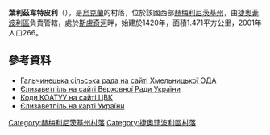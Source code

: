 {{coord|49|43|2|N|26|23|2|E|scale:30000|display=title}}

'''葉利茲韋特皮利'''（{{lang-uk|Єлизаветпіль}}），是[[烏克蘭|烏克蘭]]的村落，位於該國西部[[赫梅利尼茨基州|赫梅利尼茨基州]]，由[[捷奧菲波利區|捷奧菲波利區]]負責管轄，處於[[斯盧奇河|斯盧奇河]]畔，始建於1420年，面積1.471平方公里，2001年人口266。

==參考資料==
* [http://oblrada.km.ua/map/teogalsilra.php Гальчинецька сільська рада на сайті Хмельницької ОДА]{{dead link|date=十月 2017 |bot=InternetArchiveBot }}
* [https://web.archive.org/web/20071001010126/http://gska2.rada.gov.ua/pls/z7502/A005?rdat1=15.05.2007&rf7571=36903 Єлизаветпіль на сайті Верховної Ради України]
* [http://www.cvk.gov.ua/pls/vp1999/WEBVP1.WEBPROC9?kodvib=100&kodokr=189 Коди КОАТУУ на сайті ЦВК]
* [http://maps.vlasenko.net/?y=49.71725&x=26.38384 Єлизаветпіль на карті України]{{ref-ru}}

{{DEFAULTSORT:Єлизаветпіль}}
[[Category:赫梅利尼茨基州村落|Category:赫梅利尼茨基州村落]]
[[Category:捷奧菲波利區村落|Category:捷奧菲波利區村落]]


{{Khmelnytskyi-geo-stub}}